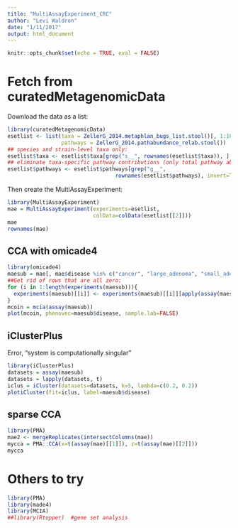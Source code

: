 ```yaml
---
title: "MultiAssayExperiment_CRC"
author: "Levi Waldron"
date: "1/11/2017"
output: html_document
---
```


```r
knitr::opts_chunk$set(echo = TRUE, eval = FALSE)
```

# Fetch from curatedMetagenomicData

Download the data as a list:
```r
library(curatedMetagenomicData)
esetlist <- list(taxa = ZellerG_2014.metaphlan_bugs_list.stool()[, 1:10],
                 pathways = ZellerG_2014.pathabundance_relab.stool())
## species and strain-level taxa only:
esetlist$taxa <- esetlist$taxa[grep("s__", rownames(esetlist$taxa)), ]
## eliminate taxa-specific pathway contributions (only total pathway abundances):
esetlist$pathways <- esetlist$pathways[grep("g__", 
                                  rownames(esetlist$pathways), invert=TRUE), ]
```

Then create the MultiAssayExperiment:
```r
library(MultiAssayExperiment)
mae = MultiAssayExperiment(experiments=esetlist, 
                           colData=colData(esetlist[[2]]))
mae
rownames(mae)
```

## CCA with omicade4
```r
library(omicade4)
maesub = mae[, mae$disease %in% c("cancer", "large_adenoma", "small_adenoma"), ]
##Get rid of rows that are all zero:
for (i in 1:length(experiments(maesub))){
  experiments(maesub)[[i]] <- experiments(maesub)[[i]][apply(assay(maesub)[[i]], 1, function(x) sum(x) > 0), ]
}
mcoin = mcia(assay(maesub))
plot(mcoin, phenovec=maesub$disease, sample.lab=FALSE)
```

## iClusterPlus

Error, "system is computationally singular"
```r
library(iClusterPlus)
datasets = assay(maesub)
datasets = lapply(datasets, t)
iclus = iCluster(datasets=datasets, k=5, lambda=c(0.2, 0.2))
plotiCluster(fit=iclus, label=maesub$disease)
```

## sparse CCA

```r
library(PMA)
mae2 <- mergeReplicates(intersectColumns(mae))
mycca = PMA::CCA(x=t(assay(mae)[[1]]), z=t(assay(mae)[[2]]))
mycca
```

# Others to try
```r
library(PMA)
library(made4)
library(MCIA)
##library(Rtopper)  #gene set analysis
```

